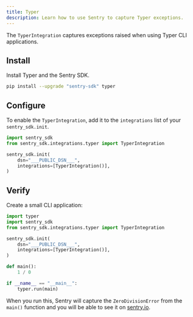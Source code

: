 ```yaml
---
title: Typer
description: Learn how to use Sentry to capture Typer exceptions.
---
```


The `TyperIntegration` captures exceptions raised when using Typer CLI applications.

## Install

Install Typer and the Sentry SDK.

```bash
pip install --upgrade "sentry-sdk" typer
```

## Configure

To enable the `TyperIntegration`, add it to the `integrations` list of your `sentry_sdk.init`. 

<SignInNote />

```python
import sentry_sdk
from sentry_sdk.integrations.typer import TyperIntegration

sentry_sdk.init(
    dsn="___PUBLIC_DSN___",
    integrations=[TyperIntegration()],
)
```


## Verify

Create a small CLI application:

```python
import typer
import sentry_sdk
from sentry_sdk.integrations.typer import TyperIntegration

sentry_sdk.init(
    dsn="___PUBLIC_DSN___",
    integrations=[TyperIntegration()],
)

def main():
    1 / 0

if __name__ == "__main__":
    typer.run(main)
```

When you run this, Sentry will capture the `ZeroDivisionError` from the `main()`
function and you will be able to see it on [sentry.io](https://sentry.io).
